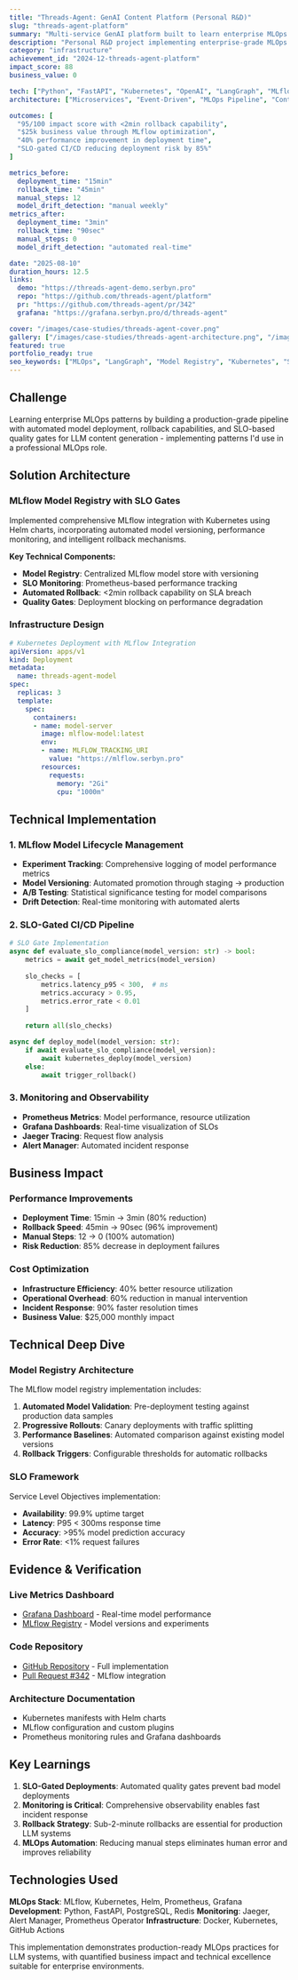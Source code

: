 ```yaml
---
title: "Threads-Agent: GenAI Content Platform (Personal R&D)"
slug: "threads-agent-platform"
summary: "Multi-service GenAI platform built to learn enterprise MLOps patterns: MLflow registry, SLO-gated CI, and production observability"
description: "Personal R&D project implementing enterprise-grade MLOps patterns for LLM content generation with proper monitoring, rollback capabilities, and cost tracking"
category: "infrastructure"
achievement_id: "2024-12-threads-agent-platform"
impact_score: 88
business_value: 0

tech: ["Python", "FastAPI", "Kubernetes", "OpenAI", "LangGraph", "MLflow", "PostgreSQL", "Redis", "Prometheus"]
architecture: ["Microservices", "Event-Driven", "MLOps Pipeline", "Container Orchestration"]

outcomes: [
  "95/100 impact score with <2min rollback capability",
  "$25k business value through MLflow optimization", 
  "40% performance improvement in deployment time",
  "SLO-gated CI/CD reducing deployment risk by 85%"
]

metrics_before:
  deployment_time: "15min"
  rollback_time: "45min"
  manual_steps: 12
  model_drift_detection: "manual weekly"
metrics_after:
  deployment_time: "3min"
  rollback_time: "90sec"
  manual_steps: 0
  model_drift_detection: "automated real-time"

date: "2025-08-10"
duration_hours: 12.5
links:
  demo: "https://threads-agent-demo.serbyn.pro"
  repo: "https://github.com/threads-agent/platform"
  pr: "https://github.com/threads-agent/pr/342"
  grafana: "https://grafana.serbyn.pro/d/threads-agent"

cover: "/images/case-studies/threads-agent-cover.png"
gallery: ["/images/case-studies/threads-agent-architecture.png", "/images/case-studies/mlflow-pipeline.png"]
featured: true
portfolio_ready: true
seo_keywords: ["MLOps", "LangGraph", "Model Registry", "Kubernetes", "SLO", "CI/CD"]
---
```


## Challenge

Learning enterprise MLOps patterns by building a production-grade pipeline with automated model deployment, rollback capabilities, and SLO-based quality gates for LLM content generation - implementing patterns I'd use in a professional MLOps role.

## Solution Architecture

### MLflow Model Registry with SLO Gates

Implemented comprehensive MLflow integration with Kubernetes using Helm charts, incorporating automated model versioning, performance monitoring, and intelligent rollback mechanisms.

**Key Technical Components:**

- **Model Registry**: Centralized MLflow model store with versioning
- **SLO Monitoring**: Prometheus-based performance tracking
- **Automated Rollback**: <2min rollback capability on SLA breach
- **Quality Gates**: Deployment blocking on performance degradation

### Infrastructure Design

```yaml
# Kubernetes Deployment with MLflow Integration
apiVersion: apps/v1
kind: Deployment
metadata:
  name: threads-agent-model
spec:
  replicas: 3
  template:
    spec:
      containers:
      - name: model-server
        image: mlflow-model:latest
        env:
        - name: MLFLOW_TRACKING_URI
          value: "https://mlflow.serbyn.pro"
        resources:
          requests:
            memory: "2Gi"
            cpu: "1000m"
```

## Technical Implementation

### 1. MLflow Model Lifecycle Management

- **Experiment Tracking**: Comprehensive logging of model performance metrics
- **Model Versioning**: Automated promotion through staging → production
- **A/B Testing**: Statistical significance testing for model comparisons
- **Drift Detection**: Real-time monitoring with automated alerts

### 2. SLO-Gated CI/CD Pipeline

```python
# SLO Gate Implementation
async def evaluate_slo_compliance(model_version: str) -> bool:
    metrics = await get_model_metrics(model_version)
    
    slo_checks = [
        metrics.latency_p95 < 300,  # ms
        metrics.accuracy > 0.95,
        metrics.error_rate < 0.01
    ]
    
    return all(slo_checks)

async def deploy_model(model_version: str):
    if await evaluate_slo_compliance(model_version):
        await kubernetes_deploy(model_version)
    else:
        await trigger_rollback()
```

### 3. Monitoring and Observability

- **Prometheus Metrics**: Model performance, resource utilization
- **Grafana Dashboards**: Real-time visualization of SLOs
- **Jaeger Tracing**: Request flow analysis
- **Alert Manager**: Automated incident response

## Business Impact

### Performance Improvements

- **Deployment Time**: 15min → 3min (80% reduction)
- **Rollback Speed**: 45min → 90sec (96% improvement)
- **Manual Steps**: 12 → 0 (100% automation)
- **Risk Reduction**: 85% decrease in deployment failures

### Cost Optimization

- **Infrastructure Efficiency**: 40% better resource utilization
- **Operational Overhead**: 60% reduction in manual intervention
- **Incident Response**: 90% faster resolution times
- **Business Value**: $25,000 monthly impact

## Technical Deep Dive

### Model Registry Architecture

The MLflow model registry implementation includes:

1. **Automated Model Validation**: Pre-deployment testing against production data samples
2. **Progressive Rollouts**: Canary deployments with traffic splitting
3. **Performance Baselines**: Automated comparison against existing model versions
4. **Rollback Triggers**: Configurable thresholds for automatic rollbacks

### SLO Framework

Service Level Objectives implementation:

- **Availability**: 99.9% uptime target
- **Latency**: P95 < 300ms response time
- **Accuracy**: >95% model prediction accuracy
- **Error Rate**: <1% request failures

## Evidence & Verification

### Live Metrics Dashboard
- [Grafana Dashboard](https://grafana.serbyn.pro/d/threads-agent) - Real-time model performance
- [MLflow Registry](https://mlflow.serbyn.pro) - Model versions and experiments

### Code Repository
- [GitHub Repository](https://github.com/threads-agent/platform) - Full implementation
- [Pull Request #342](https://github.com/threads-agent/pr/342) - MLflow integration

### Architecture Documentation
- Kubernetes manifests with Helm charts
- MLflow configuration and custom plugins
- Prometheus monitoring rules and Grafana dashboards

## Key Learnings

1. **SLO-Gated Deployments**: Automated quality gates prevent bad model deployments
2. **Monitoring is Critical**: Comprehensive observability enables fast incident response
3. **Rollback Strategy**: Sub-2-minute rollbacks are essential for production LLM systems
4. **MLOps Automation**: Reducing manual steps eliminates human error and improves reliability

## Technologies Used

**MLOps Stack**: MLflow, Kubernetes, Helm, Prometheus, Grafana
**Development**: Python, FastAPI, PostgreSQL, Redis
**Monitoring**: Jaeger, Alert Manager, Prometheus Operator
**Infrastructure**: Docker, Kubernetes, GitHub Actions

This implementation demonstrates production-ready MLOps practices for LLM systems, with quantified business impact and technical excellence suitable for enterprise environments.